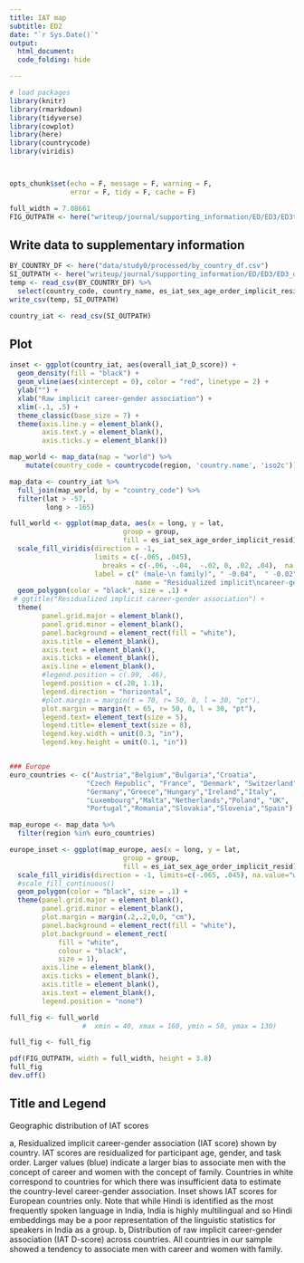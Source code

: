 ```yaml
---
title: IAT map
subtitle: ED2
date: "`r Sys.Date()`"
output:
  html_document:
  code_folding: hide

---
```



```r
# load packages
library(knitr)
library(rmarkdown)
library(tidyverse)
library(cowplot)
library(here)
library(countrycode)
library(viridis)



opts_chunk$set(echo = F, message = F, warning = F,
               error = F, tidy = F, cache = F)
```

```r
full_width = 7.08661
FIG_OUTPATH <- here("writeup/journal/supporting_information/ED/ED3/ED3t.pdf")

```

## Write data to supplementary information

```r
BY_COUNTRY_DF <- here("data/study0/processed/by_country_df.csv")
SI_OUTPATH <- here("writeup/journal/supporting_information/ED/ED3/ED3_data.csv")
temp <- read_csv(BY_COUNTRY_DF) %>%
  select(country_code, country_name, es_iat_sex_age_order_implicit_resid, es_iat_sex_age_order_explicit_resid, overall_iat_D_score)
write_csv(temp, SI_OUTPATH)

country_iat <- read_csv(SI_OUTPATH)
```


## Plot

```r

inset <- ggplot(country_iat, aes(overall_iat_D_score)) +
  geom_density(fill = "black") +
  geom_vline(aes(xintercept = 0), color = "red", linetype = 2) +
  ylab("") +
  xlab("Raw implicit career-gender association") +
  xlim(-.1, .5) +
  theme_classic(base_size = 7) +
  theme(axis.line.y = element_blank(),
        axis.text.y = element_blank(),
        axis.ticks.y = element_blank())
```

```r
map_world <- map_data(map = "world") %>%
    mutate(country_code = countrycode(region, 'country.name', 'iso2c'))

map_data <- country_iat %>%
  full_join(map_world, by = "country_code") %>%
  filter(lat > -57,
         long > -165)

full_world <- ggplot(map_data, aes(x = long, y = lat,
                            group = group,
                            fill = es_iat_sex_age_order_implicit_resid)) +
  scale_fill_viridis(direction = -1, 
                     limits = c(-.065, .045),
                       breaks = c(-.06, -.04,  -.02, 0, .02, .04),  na.value="white",
                     label = c(" (male-\n family)", " -0.04",  " -0.02", " 0.00", " 0.02", " (male-\n career)"),
                               name = "Residualized implicit\ncareer-gender association")  +
  geom_polygon(color = "black", size = .1) +
 # ggtitle("Residualized implicit career-gender association") +
  theme(
        panel.grid.major = element_blank(),
        panel.grid.minor = element_blank(),
        panel.background = element_rect(fill = "white"),
        axis.title = element_blank(),
        axis.text = element_blank(),
        axis.ticks = element_blank(),
        axis.line = element_blank(),
        #legend.position = c(.99, .46),
        legend.position = c(.28, 1.1),
        legend.direction = "horizontal",
        #plot.margin = margin(t = 70, r= 50, 0, l = 30, "pt"),
        plot.margin = margin(t = 65, r= 50, 0, l = 30, "pt"),
        legend.text= element_text(size = 5),
        legend.title= element_text(size = 8),
        legend.key.width = unit(0.3, "in"),
        legend.key.height = unit(0.1, "in"))


### Europe
euro_countries <- c("Austria","Belgium","Bulgaria","Croatia",
                   "Czech Republic", "France", "Denmark", "Switzerland",
                   "Germany","Greece","Hungary","Ireland","Italy",
                   "Luxembourg","Malta","Netherlands","Poland", "UK",
                   "Portugal","Romania","Slovakia","Slovenia","Spain")

map_europe <- map_data %>%
  filter(region %in% euro_countries)

europe_inset <- ggplot(map_europe, aes(x = long, y = lat,
                            group = group,
                            fill = es_iat_sex_age_order_implicit_resid)) +
  scale_fill_viridis(direction = -1, limits=c(-.065, .045), na.value="white")  +
  #scale_fill_continuous()
  geom_polygon(color = "black", size = .1) +
  theme(panel.grid.major = element_blank(),
        panel.grid.minor = element_blank(),
        plot.margin = margin(.2,.2,0,0, "cm"),
        panel.background = element_rect(fill = "white"),
        plot.background = element_rect(
            fill = "white",
            colour = "black",
            size = 1),
        axis.line = element_blank(),
        axis.ticks = element_blank(),
        axis.title = element_blank(),
        axis.text = element_blank(),
        legend.position = "none")

full_fig <- full_world
                  #  xmin = 40, xmax = 160, ymin = 50, ymax = 130)
```



```r



full_fig <- full_fig
```



```r
pdf(FIG_OUTPATH, width = full_width, height = 3.8)
full_fig
dev.off()
```

## Title and Legend 

Geographic distribution of IAT scores

a, Residualized implicit career-gender association (IAT score) shown by country. IAT scores are residualized for participant age, gender, and task order. Larger values (blue) indicate a larger bias to associate men with the concept of career and women with the concept of family. Countries in white correspond to countries for which there was insufficient data to estimate the country-level career-gender association. Inset shows IAT scores for European countries only. Note that while Hindi is identified as the most frequently spoken language in India, India is highly multilingual and so Hindi embeddings may be a poor representation of the linguistic statistics for speakers in India as a group. b, Distribution of raw implicit career-gender association (IAT D-score) across countries. All countries in our sample showed a tendency to associate men with career and women with family. 

